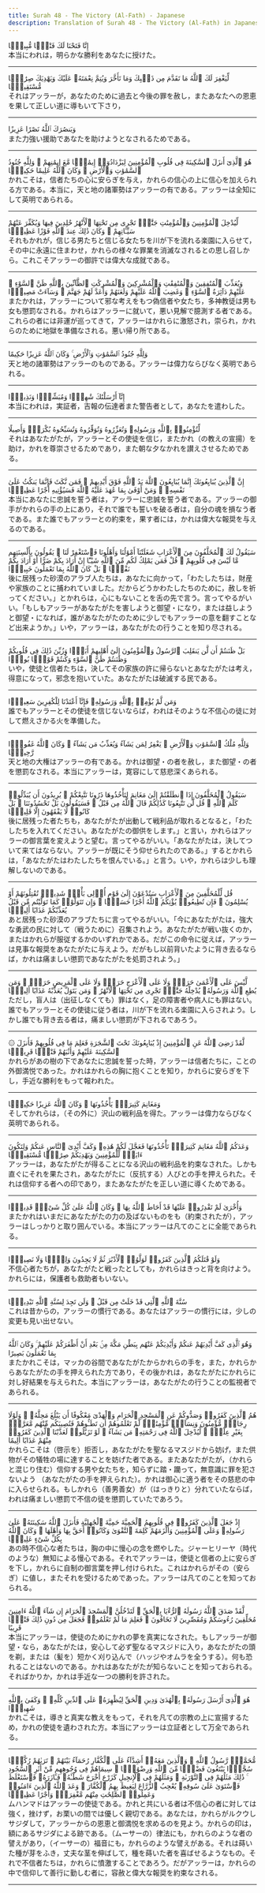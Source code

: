 ```yaml
---
title: Surah 48 - The Victory (Al-Fath) - Japanese
description: Translation of Surah 48 - The Victory (Al-Fath) in Japanese
---
```





<Aside type="quran" title="1">
إِنَّا فَتَحْنَا لَكَ فَتْحًۭا مُّبِينًۭا
</Aside>

<Aside type="reference" title="1">
本当にわれは，明らかな勝利をあなたに授けた。
</Aside>

---

<Aside type="quran" title="2">
لِّيَغْفِرَ لَكَ ٱللَّهُ مَا تَقَدَّمَ مِن ذَنۢبِكَ وَمَا تَأَخَّرَ وَيُتِمَّ نِعْمَتَهُۥ عَلَيْكَ وَيَهْدِيَكَ صِرَٰطًۭا مُّسْتَقِيمًۭا
</Aside>

<Aside type="reference" title="2">
それはアッラーが，あなたのために過去と今後の罪を赦し，またあなたへの恩恵を果して正しい道に導もいて下さり，
</Aside>

---

<Aside type="quran" title="3">
وَيَنصُرَكَ ٱللَّهُ نَصْرًا عَزِيزًا
</Aside>

<Aside type="reference" title="3">
また力強い援助であなたを助けようとなされるためである。
</Aside>

---

<Aside type="quran" title="4">
هُوَ ٱلَّذِىٓ أَنزَلَ ٱلسَّكِينَةَ فِى قُلُوبِ ٱلْمُؤْمِنِينَ لِيَزْدَادُوٓا۟ إِيمَٰنًۭا مَّعَ إِيمَٰنِهِمْ ۗ وَلِلَّهِ جُنُودُ ٱلسَّمَٰوَٰتِ وَٱلْأَرْضِ ۚ وَكَانَ ٱللَّهُ عَلِيمًا حَكِيمًۭا
</Aside>

<Aside type="reference" title="4">
かれこそは，信者たちの心に安らぎを与え，かれらの信心の上に信心を加えられる方である。本当に，天と地の諸軍勢はアッラーの有である。アッラーは全知にして英明であられる。
</Aside>

---

<Aside type="quran" title="5">
لِّيُدْخِلَ ٱلْمُؤْمِنِينَ وَٱلْمُؤْمِنَٰتِ جَنَّٰتٍۢ تَجْرِى مِن تَحْتِهَا ٱلْأَنْهَٰرُ خَٰلِدِينَ فِيهَا وَيُكَفِّرَ عَنْهُمْ سَيِّـَٔاتِهِمْ ۚ وَكَانَ ذَٰلِكَ عِندَ ٱللَّهِ فَوْزًا عَظِيمًۭا
</Aside>

<Aside type="reference" title="5">
それもかれが，信じる男たちと信じる女たちを川が下を流れる楽園に入らせて，その中に永遠に住まわせ，かれらの様々な罪業を消滅なされるとの思し召しから。これこそアッラーの御許では偉大な成就である。
</Aside>

---

<Aside type="quran" title="6">
وَيُعَذِّبَ ٱلْمُنَٰفِقِينَ وَٱلْمُنَٰفِقَٰتِ وَٱلْمُشْرِكِينَ وَٱلْمُشْرِكَٰتِ ٱلظَّآنِّينَ بِٱللَّهِ ظَنَّ ٱلسَّوْءِ ۚ عَلَيْهِمْ دَآئِرَةُ ٱلسَّوْءِ ۖ وَغَضِبَ ٱللَّهُ عَلَيْهِمْ وَلَعَنَهُمْ وَأَعَدَّ لَهُمْ جَهَنَّمَ ۖ وَسَآءَتْ مَصِيرًۭا
</Aside>

<Aside type="reference" title="6">
またかれは，アッラーについて邪な考えをもつ偽信者や女たち，多神教徒は男も女も懲罰なされる。かれらはアッラーに就いて，悪い見解で臆測する者である。これらの者には非運が巡ってきて，アッラーはかれらに激怒され，崇られ，かれらのために地獄を準備なされる。悪い帰り所である。
</Aside>

---

<Aside type="quran" title="7">
وَلِلَّهِ جُنُودُ ٱلسَّمَٰوَٰتِ وَٱلْأَرْضِ ۚ وَكَانَ ٱللَّهُ عَزِيزًا حَكِيمًا
</Aside>

<Aside type="reference" title="7">
天と地の諸軍勢はアッラーのものである。アッラーは偉力ならびなく英明であられる。
</Aside>

---

<Aside type="quran" title="8">
إِنَّآ أَرْسَلْنَٰكَ شَٰهِدًۭا وَمُبَشِّرًۭا وَنَذِيرًۭا
</Aside>

<Aside type="reference" title="8">
本当にわれは，実証者，吉報の伝達者また警告者として，あなたを遣わした。
</Aside>

---

<Aside type="quran" title="9">
لِّتُؤْمِنُوا۟ بِٱللَّهِ وَرَسُولِهِۦ وَتُعَزِّرُوهُ وَتُوَقِّرُوهُ وَتُسَبِّحُوهُ بُكْرَةًۭ وَأَصِيلًا
</Aside>

<Aside type="reference" title="9">
それはあなたがたが，アッラーとその使徒を信じ，またかれ（の教えの宣揚）を助け，かれを尊崇させるためであり，また朝な夕なかれを讃えさせるためである。
</Aside>

---

<Aside type="quran" title="10">
إِنَّ ٱلَّذِينَ يُبَايِعُونَكَ إِنَّمَا يُبَايِعُونَ ٱللَّهَ يَدُ ٱللَّهِ فَوْقَ أَيْدِيهِمْ ۚ فَمَن نَّكَثَ فَإِنَّمَا يَنكُثُ عَلَىٰ نَفْسِهِۦ ۖ وَمَنْ أَوْفَىٰ بِمَا عَٰهَدَ عَلَيْهُ ٱللَّهَ فَسَيُؤْتِيهِ أَجْرًا عَظِيمًۭا
</Aside>

<Aside type="reference" title="10">
本当にあなたに忠誠を誓う者は，アッラーに忠誠を誓う者である。アッラーの御手がかれらの手の上にあり，それで誰でも誓いを破る者は，自分の魂を損なう者である。また誰でもアッラーとの約束を，果す者には，かれは偉大な報奨を与えるのである。
</Aside>

---

<Aside type="quran" title="11">
سَيَقُولُ لَكَ ٱلْمُخَلَّفُونَ مِنَ ٱلْأَعْرَابِ شَغَلَتْنَآ أَمْوَٰلُنَا وَأَهْلُونَا فَٱسْتَغْفِرْ لَنَا ۚ يَقُولُونَ بِأَلْسِنَتِهِم مَّا لَيْسَ فِى قُلُوبِهِمْ ۚ قُلْ فَمَن يَمْلِكُ لَكُم مِّنَ ٱللَّهِ شَيْـًٔا إِنْ أَرَادَ بِكُمْ ضَرًّا أَوْ أَرَادَ بِكُمْ نَفْعًۢا ۚ بَلْ كَانَ ٱللَّهُ بِمَا تَعْمَلُونَ خَبِيرًۢا
</Aside>

<Aside type="reference" title="11">
後に居残った砂漠のアラブ人たちは，あなたに向かって，「わたしたちは，財産や家族のことに捕われていました。だからどうかわたしたちのために，赦しを祈ってください。」とかれらは，心にもないことを舌の先で言う。言ってやるがいい。「もしもアッラーがあなたがたを害しようと御望・になり，または益しようと御望・になれば，誰があなたがたのために少しでもアッラーの意を翻すことなど出来ようか。」いや，アッラーは，あなたがたの行うことを知り尽される。
</Aside>

---

<Aside type="quran" title="12">
بَلْ ظَنَنتُمْ أَن لَّن يَنقَلِبَ ٱلرَّسُولُ وَٱلْمُؤْمِنُونَ إِلَىٰٓ أَهْلِيهِمْ أَبَدًۭا وَزُيِّنَ ذَٰلِكَ فِى قُلُوبِكُمْ وَظَنَنتُمْ ظَنَّ ٱلسَّوْءِ وَكُنتُمْ قَوْمًۢا بُورًۭا
</Aside>

<Aside type="reference" title="12">
いや，使徒と信者たちは，決してその家族の許に帰らないとあなたがたは考え，得意になって，邪念を抱いていた。あなたがたは破滅する民である。
</Aside>

---

<Aside type="quran" title="13">
وَمَن لَّمْ يُؤْمِنۢ بِٱللَّهِ وَرَسُولِهِۦ فَإِنَّآ أَعْتَدْنَا لِلْكَٰفِرِينَ سَعِيرًۭا
</Aside>

<Aside type="reference" title="13">
誰でもアッラーとその使徒を信じないならば，われはそのような不信心の徒に対して燃えさかる火を準備した。
</Aside>

---

<Aside type="quran" title="14">
وَلِلَّهِ مُلْكُ ٱلسَّمَٰوَٰتِ وَٱلْأَرْضِ ۚ يَغْفِرُ لِمَن يَشَآءُ وَيُعَذِّبُ مَن يَشَآءُ ۚ وَكَانَ ٱللَّهُ غَفُورًۭا رَّحِيمًۭا
</Aside>

<Aside type="reference" title="14">
天と地の大権はアッラーの有である。かれは御望・の者を赦し，また御望・の者を懲罰なされる。本当にアッラーは，寛容にして慈悲深くあられる。
</Aside>

---

<Aside type="quran" title="15">
سَيَقُولُ ٱلْمُخَلَّفُونَ إِذَا ٱنطَلَقْتُمْ إِلَىٰ مَغَانِمَ لِتَأْخُذُوهَا ذَرُونَا نَتَّبِعْكُمْ ۖ يُرِيدُونَ أَن يُبَدِّلُوا۟ كَلَٰمَ ٱللَّهِ ۚ قُل لَّن تَتَّبِعُونَا كَذَٰلِكُمْ قَالَ ٱللَّهُ مِن قَبْلُ ۖ فَسَيَقُولُونَ بَلْ تَحْسُدُونَنَا ۚ بَلْ كَانُوا۟ لَا يَفْقَهُونَ إِلَّا قَلِيلًۭا
</Aside>

<Aside type="reference" title="15">
後に居残った者たちも，あなたがたが出動して戦利品が取れるとなると，「わたしたちを入れてください。あなたがたの御供をします。」と言い，かれらはアッラーの御言葉を変えようと望む。言ってやるがいい。「あなたがたは，決してついて来てはならない。アッラーが既にそう仰せられたのである。」するとかれらは，「あなたがたはわたしたちを恨んでいる。」と言う。いや，かれらは少しも理解しないのである。
</Aside>

---

<Aside type="quran" title="16">
قُل لِّلْمُخَلَّفِينَ مِنَ ٱلْأَعْرَابِ سَتُدْعَوْنَ إِلَىٰ قَوْمٍ أُو۟لِى بَأْسٍۢ شَدِيدٍۢ تُقَٰتِلُونَهُمْ أَوْ يُسْلِمُونَ ۖ فَإِن تُطِيعُوا۟ يُؤْتِكُمُ ٱللَّهُ أَجْرًا حَسَنًۭا ۖ وَإِن تَتَوَلَّوْا۟ كَمَا تَوَلَّيْتُم مِّن قَبْلُ يُعَذِّبْكُمْ عَذَابًا أَلِيمًۭا
</Aside>

<Aside type="reference" title="16">
あと居残った砂漠のアラブたちに言ってやるがいい。「今にあなたがたは，強大な勇武の民に対して（戦うために）召集されよう。あなたがたが戦い抜くのか，またはかれらが服従するかのいずれかである。だがこの命令に従えば，アッラーは見事な報奨をあなたがたに与えよう。だがもし以前背いたように背き去るならば，かれは痛ましい懲罰であなたがたを処罰されよう。」
</Aside>

---

<Aside type="quran" title="17">
لَّيْسَ عَلَى ٱلْأَعْمَىٰ حَرَجٌۭ وَلَا عَلَى ٱلْأَعْرَجِ حَرَجٌۭ وَلَا عَلَى ٱلْمَرِيضِ حَرَجٌۭ ۗ وَمَن يُطِعِ ٱللَّهَ وَرَسُولَهُۥ يُدْخِلْهُ جَنَّٰتٍۢ تَجْرِى مِن تَحْتِهَا ٱلْأَنْهَٰرُ ۖ وَمَن يَتَوَلَّ يُعَذِّبْهُ عَذَابًا أَلِيمًۭا
</Aside>

<Aside type="reference" title="17">
ただし，盲人は（出征しなくても）罪はなく，足の障害者や病人にも罪はない。誰でもアッラーとその使徒に従う者は，川が下を流れる楽園に入らされよう。しかし誰でも背き去る者は，痛ましい懲罰が下されるであろう。
</Aside>

---

<Aside type="quran" title="18">
۞ لَّقَدْ رَضِىَ ٱللَّهُ عَنِ ٱلْمُؤْمِنِينَ إِذْ يُبَايِعُونَكَ تَحْتَ ٱلشَّجَرَةِ فَعَلِمَ مَا فِى قُلُوبِهِمْ فَأَنزَلَ ٱلسَّكِينَةَ عَلَيْهِمْ وَأَثَٰبَهُمْ فَتْحًۭا قَرِيبًۭا
</Aside>

<Aside type="reference" title="18">
かれらがあの樹の下であなたに忠誠を誓った時，アッラーは信者たちに，ことの外御満悦であった。かれはかれらの胸に抱くことを知り，かれらに安らぎを下し，手近な勝利をもって報われた。
</Aside>

---

<Aside type="quran" title="19">
وَمَغَانِمَ كَثِيرَةًۭ يَأْخُذُونَهَا ۗ وَكَانَ ٱللَّهُ عَزِيزًا حَكِيمًۭا
</Aside>

<Aside type="reference" title="19">
そしてかれらは，（その外に）沢山の戦利品を得た。アッラーは偉力ならびなく英明であられる。
</Aside>

---

<Aside type="quran" title="20">
وَعَدَكُمُ ٱللَّهُ مَغَانِمَ كَثِيرَةًۭ تَأْخُذُونَهَا فَعَجَّلَ لَكُمْ هَٰذِهِۦ وَكَفَّ أَيْدِىَ ٱلنَّاسِ عَنكُمْ وَلِتَكُونَ ءَايَةًۭ لِّلْمُؤْمِنِينَ وَيَهْدِيَكُمْ صِرَٰطًۭا مُّسْتَقِيمًۭا
</Aside>

<Aside type="reference" title="20">
アッラーは，あなたがたが得ることになる沢山の戦利品を約束なされた。しかも直ぐにそれを果たされ，あなたがたに（反抗する）人びとの手を押えられた。それは信仰する者への印であり，またあなたがたを正しい道に導くためである。
</Aside>

---

<Aside type="quran" title="21">
وَأُخْرَىٰ لَمْ تَقْدِرُوا۟ عَلَيْهَا قَدْ أَحَاطَ ٱللَّهُ بِهَا ۚ وَكَانَ ٱللَّهُ عَلَىٰ كُلِّ شَىْءٍۢ قَدِيرًۭا
</Aside>

<Aside type="reference" title="21">
またかれはいまだにあなたがたの力の及ばないものをも（約束されたが），アッラーはしっかりと取り囲んでいる。本当にアッラーは凡てのことに全能であられる。
</Aside>

---

<Aside type="quran" title="22">
وَلَوْ قَٰتَلَكُمُ ٱلَّذِينَ كَفَرُوا۟ لَوَلَّوُا۟ ٱلْأَدْبَٰرَ ثُمَّ لَا يَجِدُونَ وَلِيًّۭا وَلَا نَصِيرًۭا
</Aside>

<Aside type="reference" title="22">
不信心者たちが，あなたがたと戦ったとしても，かれらはきっと背を向けよう。かれらには，保護者も救助者もいない。
</Aside>

---

<Aside type="quran" title="23">
سُنَّةَ ٱللَّهِ ٱلَّتِى قَدْ خَلَتْ مِن قَبْلُ ۖ وَلَن تَجِدَ لِسُنَّةِ ٱللَّهِ تَبْدِيلًۭا
</Aside>

<Aside type="reference" title="23">
これは昔からの，アッラーの慣行である。あなたはアッラーの慣行には，少しの変更も見い出せない。
</Aside>

---

<Aside type="quran" title="24">
وَهُوَ ٱلَّذِى كَفَّ أَيْدِيَهُمْ عَنكُمْ وَأَيْدِيَكُمْ عَنْهُم بِبَطْنِ مَكَّةَ مِنۢ بَعْدِ أَنْ أَظْفَرَكُمْ عَلَيْهِمْ ۚ وَكَانَ ٱللَّهُ بِمَا تَعْمَلُونَ بَصِيرًا
</Aside>

<Aside type="reference" title="24">
またかれこそは，マッカの谷間であなたがたからかれらの手を，また，かれらからあなたがたの手を押えられた方であり，その後かれは，あなたがたにかれらに対し好結果を与えられた。本当にアッラーは，あなたがたの行うことの監視者であられる。
</Aside>

---

<Aside type="quran" title="25">
هُمُ ٱلَّذِينَ كَفَرُوا۟ وَصَدُّوكُمْ عَنِ ٱلْمَسْجِدِ ٱلْحَرَامِ وَٱلْهَدْىَ مَعْكُوفًا أَن يَبْلُغَ مَحِلَّهُۥ ۚ وَلَوْلَا رِجَالٌۭ مُّؤْمِنُونَ وَنِسَآءٌۭ مُّؤْمِنَٰتٌۭ لَّمْ تَعْلَمُوهُمْ أَن تَطَـُٔوهُمْ فَتُصِيبَكُم مِّنْهُم مَّعَرَّةٌۢ بِغَيْرِ عِلْمٍۢ ۖ لِّيُدْخِلَ ٱللَّهُ فِى رَحْمَتِهِۦ مَن يَشَآءُ ۚ لَوْ تَزَيَّلُوا۟ لَعَذَّبْنَا ٱلَّذِينَ كَفَرُوا۟ مِنْهُمْ عَذَابًا أَلِيمًا
</Aside>

<Aside type="reference" title="25">
かれらこそは（啓示を）拒否し，あなたがたを聖なるマスジドから妨げ，また供物がその犠牲の場に達することを妨げた者である。またあなたがたが，（かれらと混じり住む）信仰する男や女たちを，知らずに踏・躪って，無意識に罪を犯さないよう （あなたがたの手を押えられた）。かれは御心に適う者をその慈悲の中に入らせられる。もしかれら（善男善女）が（はっきりと）分れていたならば，われは痛ましい懲罰で不信の徒を懲罰していたであろう。
</Aside>

---

<Aside type="quran" title="26">
إِذْ جَعَلَ ٱلَّذِينَ كَفَرُوا۟ فِى قُلُوبِهِمُ ٱلْحَمِيَّةَ حَمِيَّةَ ٱلْجَٰهِلِيَّةِ فَأَنزَلَ ٱللَّهُ سَكِينَتَهُۥ عَلَىٰ رَسُولِهِۦ وَعَلَى ٱلْمُؤْمِنِينَ وَأَلْزَمَهُمْ كَلِمَةَ ٱلتَّقْوَىٰ وَكَانُوٓا۟ أَحَقَّ بِهَا وَأَهْلَهَا ۚ وَكَانَ ٱللَّهُ بِكُلِّ شَىْءٍ عَلِيمًۭا
</Aside>

<Aside type="reference" title="26">
あの時不信心な者たちは，胸の中に慢心の念を燃やした。ジャーヒリーヤ（時代のような）無知による慢心である。それでアッラーは，使徒と信者の上に安らぎを下し，かれらに自制の御言葉を押し付けられた。これはかれらがその（安らぎ）に値し，またそれを受けるためであった。アッラーは凡てのことを知っておられる。
</Aside>

---

<Aside type="quran" title="27">
لَّقَدْ صَدَقَ ٱللَّهُ رَسُولَهُ ٱلرُّءْيَا بِٱلْحَقِّ ۖ لَتَدْخُلُنَّ ٱلْمَسْجِدَ ٱلْحَرَامَ إِن شَآءَ ٱللَّهُ ءَامِنِينَ مُحَلِّقِينَ رُءُوسَكُمْ وَمُقَصِّرِينَ لَا تَخَافُونَ ۖ فَعَلِمَ مَا لَمْ تَعْلَمُوا۟ فَجَعَلَ مِن دُونِ ذَٰلِكَ فَتْحًۭا قَرِيبًا
</Aside>

<Aside type="reference" title="27">
本当にアッラーは，使徒のためにかれの夢を真実になされた。もしアッラーが御望・なら，あなたがたは，安心して必ず聖なるマスジドに入り，あなたがたの頭を剃，または（髪を）短かく刈り込んで（ハッジやオムラを全うする）。何も恐れることはないのである。かれはあなたがたが知らないことを知っておられる。そればかりか，かれは手近な一つの勝利を許された。
</Aside>

---

<Aside type="quran" title="28">
هُوَ ٱلَّذِىٓ أَرْسَلَ رَسُولَهُۥ بِٱلْهُدَىٰ وَدِينِ ٱلْحَقِّ لِيُظْهِرَهُۥ عَلَى ٱلدِّينِ كُلِّهِۦ ۚ وَكَفَىٰ بِٱللَّهِ شَهِيدًۭا
</Aside>

<Aside type="reference" title="28">
かれこそは，導きと真実な教えをもって，それを凡ての宗教の上に宣揚するため，かれの使徒を遺わされた方。本当にアッラーは立証者として万全であられる。
</Aside>

---

<Aside type="quran" title="29">
مُّحَمَّدٌۭ رَّسُولُ ٱللَّهِ ۚ وَٱلَّذِينَ مَعَهُۥٓ أَشِدَّآءُ عَلَى ٱلْكُفَّارِ رُحَمَآءُ بَيْنَهُمْ ۖ تَرَىٰهُمْ رُكَّعًۭا سُجَّدًۭا يَبْتَغُونَ فَضْلًۭا مِّنَ ٱللَّهِ وَرِضْوَٰنًۭا ۖ سِيمَاهُمْ فِى وُجُوهِهِم مِّنْ أَثَرِ ٱلسُّجُودِ ۚ ذَٰلِكَ مَثَلُهُمْ فِى ٱلتَّوْرَىٰةِ ۚ وَمَثَلُهُمْ فِى ٱلْإِنجِيلِ كَزَرْعٍ أَخْرَجَ شَطْـَٔهُۥ فَـَٔازَرَهُۥ فَٱسْتَغْلَظَ فَٱسْتَوَىٰ عَلَىٰ سُوقِهِۦ يُعْجِبُ ٱلزُّرَّاعَ لِيَغِيظَ بِهِمُ ٱلْكُفَّارَ ۗ وَعَدَ ٱللَّهُ ٱلَّذِينَ ءَامَنُوا۟ وَعَمِلُوا۟ ٱلصَّٰلِحَٰتِ مِنْهُم مَّغْفِرَةًۭ وَأَجْرًا عَظِيمًۢا
</Aside>

<Aside type="reference" title="29">
ムハンマドはアッラーの使徒である。かれと共にいる者は不信心の者に対しては強く，挫けず，お栗いの間では優しく親切である。あなたは，かれらがルクウしサジダして，アッラーからの恩恵と御満悦を求めるのを見よう。かれらの印は，額にあるサジダによる跡である。（ムーサーの）律法にも，かれらのような者の譬えがあり，（イーサーの）福音にも，かれらのような譬えがある。それは蒔いた種が芽をふき，丈夫な茎を伸ばして，種を蒔いた者を喜ばせるようなもの。それで不信者たちは，かれらに憤激することであろう。だがアッラーは，かれらの中で信仰して善行に勤しむ者に，容赦と偉大な報奨を約束なされる。
</Aside>

---
